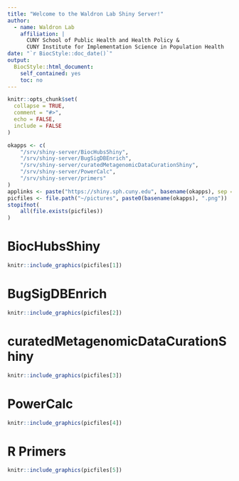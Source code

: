 ```yaml
---
title: "Welcome to the Waldron Lab Shiny Server!"
author:
  - name: Waldron Lab
    affiliation: |
      CUNY School of Public Health and Health Policy &
      CUNY Institute for Implementation Science in Population Health
date: "`r BiocStyle::doc_date()`"
output:
  BiocStyle::html_document:
    self_contained: yes
    toc: no
---
```


```r
knitr::opts_chunk$set(
  collapse = TRUE,
  comment = "#>",
  echo = FALSE,
  include = FALSE
)
```

```r
okapps <- c(
    "/srv/shiny-server/BiocHubsShiny",
    "/srv/shiny-server/BugSigDBEnrich",
    "/srv/shiny-server/curatedMetagenomicDataCurationShiny",
    "/srv/shiny-server/PowerCalc",
    "/srv/shiny-server/primers"
)
applinks <- paste("https://shiny.sph.cuny.edu", basename(okapps), sep = "/")
picfiles <- file.path("~/pictures", paste0(basename(okapps), ".png"))
stopifnot(
    all(file.exists(picfiles))
)
```

# BiocHubsShiny

```r
knitr::include_graphics(picfiles[1])
```

# BugSigDBEnrich

```r
knitr::include_graphics(picfiles[2])
```

# curatedMetagenomicDataCurationShiny

```r
knitr::include_graphics(picfiles[3])
```

# PowerCalc

```r
knitr::include_graphics(picfiles[4])
```

# R Primers

```r
knitr::include_graphics(picfiles[5])
```
